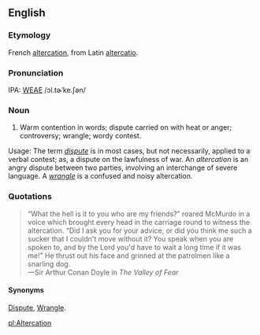 ==English==
===Etymology===
French [[altercation]], from Latin [[altercatio]].

===Pronunciation===
IPA: [[WEAE]] /ɔl.tɚˈke.ʃən/

===Noun===
#  Warm contention in words; dispute carried on with heat or anger; controversy; wrangle; wordy contest.

Usage: The term ''[[dispute]]'' is in most cases, but not necessarily, applied to a verbal contest; as, a dispute on the lawfulness of war. An ''altercation'' is an angry dispute between two parties, involving an interchange of severe language. A ''[[wrangle]]'' is a confused and noisy altercation.
<!-- material copied from Webster's Revised Unabridged Dictionary (1913) -->

===Quotations===
<blockquote>
&ldquo;What the hell is it to you who are my friends?&rdquo; roared McMurdo
in a voice which brought every head in the carriage round to
witness the altercation. &ldquo;Did I ask you for your advice, or did
you think me such a sucker that I couldn't move without it?  You
speak when you are spoken to, and by the Lord you'd have to wait
a long time if it was me!&rdquo;  He thrust out his face and grinned at
the patrolmen like a snarling dog.
<BR>&mdash;Sir Arthur Conan Doyle in ''The Valley of Fear''
</blockquote>

====Synonyms====
[[Dispute]], [[Wrangle]].

[[pl:Altercation]]